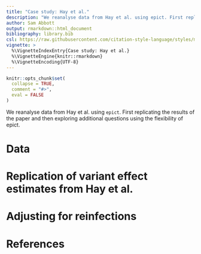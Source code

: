 ```yaml
---
title: "Case study: Hay et al."
description: "We reanalyse data from Hay et al. using epict. First replicating the results of the paper and then exploring additional questions using the flexibility of epict."
author: Sam Abbott
output: rmarkdown::html_document
bibliography: library.bib
csl: https://raw.githubusercontent.com/citation-style-language/styles/master/apa-numeric-superscript-brackets.csl
vignette: >
  %\VignetteIndexEntry{Case study: Hay et al.}
  %\VignetteEngine{knitr::rmarkdown}
  %\VignetteEncoding{UTF-8}
---
```


```r
knitr::opts_chunk$set(
  collapse = TRUE,
  comment = "#>",
  eval = FALSE
)
```

We reanalyse data from Hay et al. using `epict`. First replicating the results of the paper and then exploring additional questions using the flexibility of epict.

# Data 

# Replication of variant effect estimates from Hay et al.

# Adjusting for reinfections

# References